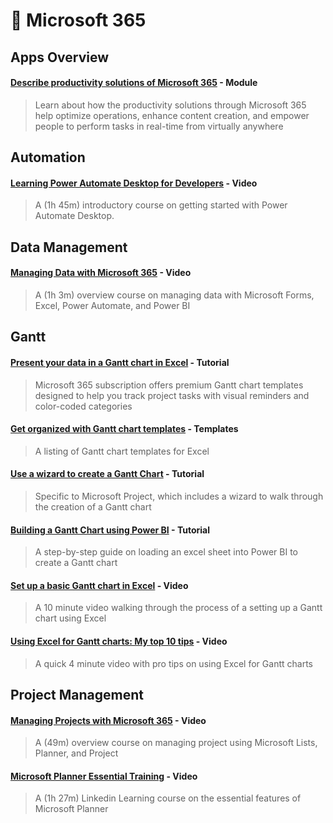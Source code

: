 # 📰 Microsoft 365

## Apps Overview {#apps}

#### [**Describe productivity solutions of Microsoft 365**](https://learn.microsoft.com/en-us/training/modules/describe-productivity-solutions-microsoft-365/) **- Module**

> Learn about how the productivity solutions through Microsoft 365 help optimize operations, enhance content creation, and empower people to perform tasks in real-time from virtually anywhere

## Automation {#auto}

#### [**Learning Power Automate Desktop for Developers**](https://www.linkedin.com/learning-login/share?account=42573940&forceAccount=false&redirect=https%3A%2F%2Fwww.linkedin.com%2Flearning%2Flearning-power-automate-desktop-for-developers%3Ftrk%3Dshare_ent_url%26shareId%3DHp1BdkyhRM%252B64Pn1609rMg%253D%253D) **- Video**

> A (1h 45m) introductory course on getting started with Power Automate Desktop.

## Data Management {#data-man}

#### [**Managing Data with Microsoft 365**](https://www.linkedin.com/learning-login/share?account=42573940&forceAccount=false&redirect=https%3A%2F%2Fwww.linkedin.com%2Flearning%2Fmanaging-data-with-microsoft-365%3Ftrk%3Dshare_ent_url%26shareId%3DLttOXX6TQXaQPDpPTCQeJQ%253D%253D) **- Video**

> A (1h 3m) overview course on managing data with Microsoft Forms, Excel, Power Automate, and Power BI

## Gantt {#gantt}

#### [**Present your data in a Gantt chart in Excel**](https://support.microsoft.com/en-us/office/present-your-data-in-a-gantt-chart-in-excel-f8910ab4-ceda-4521-8207-f0fb34d9e2b6) **- Tutorial**

> Microsoft 365 subscription offers premium Gantt chart templates designed to help you track project tasks with visual reminders and color-coded categories

#### [**Get organized with Gantt chart templates**](https://create.microsoft.com/en-us/templates/gantt-charts) **- Templates**

> A listing of Gantt chart templates for Excel

#### [**Use a wizard to create a Gantt Chart**](https://support.microsoft.com/en-us/office/use-a-wizard-to-create-a-gantt-chart-90ddd935-b0ab-412c-aebc-874f309f6b26) **- Tutorial**

> Specific to Microsoft Project, which includes a wizard to walk through the creation of a Gantt chart

#### [**Building a Gantt Chart using Power BI**](https://techcommunity.microsoft.com/t5/educator-developer-blog/building-a-gantt-chart-using-power-bi/ba-p/3605928) **- Tutorial**

> A step-by-step guide on loading an excel sheet into Power BI to create a Gantt chart

#### [**Set up a basic Gantt chart in Excel**](https://www.linkedin.com/learning-login/share?account=42573940&forceAccount=false&redirect=https%3A%2F%2Fwww.linkedin.com%2Flearning%2Fproject-management-simplified-2019%2Fset-up-a-basic-gantt-chart-in-excel%3Ftrk%3Dshare_video_url%26shareId%3DqdS5MKdIT%252BS1nQpjQe%252Bf%252Fw%253D%253D) **- Video**

> A 10 minute video walking through the process of a setting up a Gantt chart using Excel

#### [**Using Excel for Gantt charts: My top 10 tips**](https://www.linkedin.com/learning-login/share?account=42573940&forceAccount=false&redirect=https%3A%2F%2Fwww.linkedin.com%2Flearning%2Flearning-gantt-charts%2Fusing-excel-for-gantt-charts-my-top-10-tips-2%3Ftrk%3Dshare_video_url%26shareId%3DkOO10GaaRYqqbosYs7TvDw%253D%253D) **- Video**

> A quick 4 minute video with pro tips on using Excel for Gantt charts

## Project Management {#proj-man}

#### [**Managing Projects with Microsoft 365**](https://www.linkedin.com/learning-login/share?account=42573940&forceAccount=false&redirect=https%3A%2F%2Fwww.linkedin.com%2Flearning%2Fmanaging-projects-with-microsoft-365%3Ftrk%3Dshare_ent_url%26shareId%3DF1dFw1tHTDCFwOptEFADAQ%253D%253D) **- Video**

> A (49m) overview course on managing project using Microsoft Lists, Planner, and Project

#### [**Microsoft Planner Essential Training**](https://www.linkedin.com/learning-login/share?account=42573940&forceAccount=false&redirect=https%3A%2F%2Fwww.linkedin.com%2Flearning%2Fmicrosoft-planner-essential-training-2021%3Ftrk%3Dshare_ent_url%26shareId%3D0TzBAbapRymqdDjkse3vCg%253D%253D) **- Video**

> A (1h 27m) Linkedin Learning course on the essential features of Microsoft Planner
